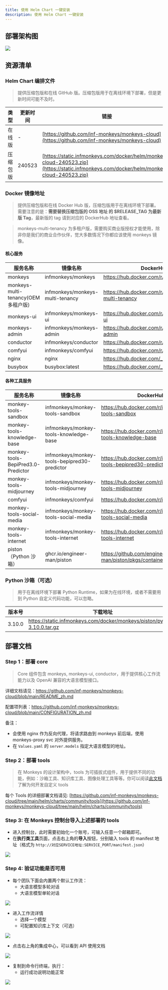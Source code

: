 ```yaml
---
title: 使用 Helm Chart 一键安装
description: 使用 Helm Chart 一键安装
---
```


## 部署架构图

![](~/assets/installation/helm-architecture.png)

## 资源清单

### Helm Chart 编排文件

> 提供压缩包版和在线 GitHub 版。压缩包版用于在离线环境下部署，但是更新时间可能不及时。

| 类型     | 更新时间 | 链接                                                                                                                                     |
| -------- | -------- | ---------------------------------------------------------------------------------------------------------------------------------------- |
| 在线版   | -        | [https://github.com/inf-monkeys/monkeys-cloud](https://github.com/inf-monkeys/monkeys-cloud)                                             |
| 压缩包版 | 240523   | [https://static.infmonkeys.com/docker/helm/monkeys-cloud-240523.zip](https://static.infmonkeys.com/docker/helm/monkeys-cloud-240523.zip) |

### Docker 镜像地址

> 提供压缩包版和在线 Docker Hub 版，压缩包版用于在离线环境下部署。需要注意的是：**需要替换压缩包版的 OSS 地址 的 $RELEASE_TAG 为最新版 Tag**，最新版的 tag 请到对应的 DockerHub 地址查看。

> monkeys-multi-tenancy 为多租户版，需要购买商业版授权才能使用，除非你是我们的商业合作伙伴，觉大多数情况下你都应该使用 monkeys 镜像。

#### 核心服务

| 服务名称                            | 镜像名称                         | DockerHub 地址                                            | OSS 下载地址                                                                                   |
| ----------------------------------- | -------------------------------- | --------------------------------------------------------- | ---------------------------------------------------------------------------------------------- |
| monkeys                             | infmonkeys/monkeys               | https://hub.docker.com/r/infmonkeys/monkeys               | https://static.infmonkeys.com/docker/monkeys/monkeys/monkeys-$RELEASE_TAG.tar.gz               |
| monkeys-multi-tenancy(OEM 多租户版) | infmonkeys/monkeys-multi-tenancy | https://hub.docker.com/r/infmonkeys/monkeys-multi-tenancy | https://static.infmonkeys.com/docker/monkeys/monkeys/monkeys-multi-tenancy-$RELEASE_TAG.tar.gz |
| monkeys-ui                          | infmonkeys/monkeys-ui            | https://hub.docker.com/r/infmonkeys/monkeys-ui            | https://static.infmonkeys.com/docker/monkeys/monkeys-ui/monkeys-ui-$RELEASE_TAG.tar.gz         |
| monkeys-admin                       | infmonkeys/monkeys-admin         | https://hub.docker.com/r/infmonkeys/monkeys-admin         | https://static.infmonkeys.com/docker/monkeys/monkeys-admin/monkeys-admin-$RELEASE_TAG.tar.gz   |
| conductor                           | infmonkeys/conductor             | https://hub.docker.com/r/infmonkeys/conductor             | https://static.infmonkeys.com/docker/monkeys/conductor/conductor-1.0.0.zip                     |
| comfyui                             | infmonkeys/comfyui               | https://hub.docker.com/r/infmonkeys/comfyui               | https://static.infmonkeys.com/docker/monkeys/comfyui/comfyui-$RELEASE_TAG.tar.gz               |
| nginx                               | nginx                            | https://hub.docker.com/_/nginx                            | https://static.infmonkeys.com/docker/opensource/nginx/nginx-latest.zip                         |
| busybox                             | busybox:latest                   | https://hub.docker.com/_/busybox                          | https://static.infmonkeys.com/docker/opensource/busybox/busybox-latest.tar.gz                  |

#### 各种工具服务

| 服务名称                           | 镜像名称                                     | DockerHub 地址                                                        | OSS 下载地址                                                                                                                         |
| ---------------------------------- | -------------------------------------------- | --------------------------------------------------------------------- | ------------------------------------------------------------------------------------------------------------------------------------ |
| monkey-tools-sandbox               | infmonkeys/monkey-tools-sandbox              | https://hub.docker.com/r/infmonkeys/monkey-tools-sandbox              | https://static.infmonkeys.com/docker/monkeys/monkey-tools-sandbox/monkey-tools-sandbox-$RELEASE_TAG.tar.gz                           |
| monkey-tools-knowledge-base        | infmonkeys/monkey-tools-knowledge-base       | https://hub.docker.com/r/infmonkeys/monkey-tools-knowledge-base       | https://static.infmonkeys.com/docker/monkeys/monkey-tools-knowledge-base/monkey-tools-knowledge-base-$RELEASE_TAG.tar.gz             |
| monkey-tools-BepiPred3.0-Predictor | infmonkeys/monkey-tools-bepipred30-predictor | https://hub.docker.com/r/infmonkeys/monkey-tools-bepipred30-predictor | https://static.infmonkeys.com/docker/monkeys/monkey-tools-bepipred30-predictor/monkey-tools-bepipred30-predictor-$RELEASE_TAG.tar.gz |
| monkey-tools-midjourney            | infmonkeys/monkey-tools-midjourney           | https://hub.docker.com/r/infmonkeys/monkey-tools-midjourney           | https://static.infmonkeys.com/docker/monkeys/monkey-tools-midjourney/monkey-tools-midjourney-$RELEASE_TAG.tar.gz                     |
| comfyui                            | infmonkeys/comfyui                           | https://hub.docker.com/r/infmonkeys/comfyui                           | https://static.infmonkeys.com/docker/monkeys/comfyui/comfyui-$RELEASE_TAG.tar.gz                                                     |
| monkey-tools-social-media          | infmonkeys/monkey-tools-social-media         | https://hub.docker.com/r/infmonkeys/monkey-tools-social-media         | https://static.infmonkeys.com/docker/monkeys/monkey-tools-social-media/monkey-tools-social-media-$RELEASE_TAG.tar.gz                 |
| monkey-tools-internet              | infmonkeys/monkey-tools-internet             | https://hub.docker.com/r/infmonkeys/monkey-tools-internet             | https://static.infmonkeys.com/docker/monkeys/monkey-tools-internet/monkey-tools-internet-$RELEASE_TAG.tar.gz                         |
| piston（Python 沙箱）              | ghcr.io/engineer-man/piston                  | https://github.com/engineer-man/piston/pkgs/container/piston          | https://static.infmonkeys.com/docker/opensource/piston/piston-latest.zip                                                             |

### Python 沙箱（可选）

> 用于在离线环境下部署 Python Runtime，如果为在线环境，或者不需要用到 Python 自定义代码功能，可以忽略。

| 版本号 | 下载地址                                                                 |
| ------ | ------------------------------------------------------------------------ |
| 3.10.0 | https://static.infmonkeys.com/docker/monkeys/piston/python-3.10.0.tar.gz |

## 部署文档

### Step 1：部署 core

> Core 组件包含 monkeys, monkeys-ui, conductor，用于提供核心工作流能力以及 OpenAI 兼容的大语言模型接口。

详细文档请见：https://github.com/inf-monkeys/monkeys-cloud/blob/main/README_zh.md

配置项列表：https://github.com/inf-monkeys/monkeys-cloud/blob/main/CONFIGURATION_zh.md

备注：

- 会使用 nginx 作为反向代理，将请求路由到 monkeys 前后端，使用 monkeys-proxy svc 对外提供服务。
- 在 `Values.yaml` 的 `server.models` 指定大语言模型的地址。

### Step 2：部署 tools

> 在 Monkeys 的设计架构中，tools 为可插拔式组件，用于提供不同的功能，例如：沙箱工具、知识库工具、图像处理工具等等。你可以阅读[此文档](/docs/zh-cn/tools/build-custom-tools)了解为何开发自定义 tools

每个 Tools 的详细部署文档请见: [https://github.com/inf-monkeys/monkeys-cloud/tree/main/helm/charts/community/tools](https://github.com/inf-monkeys/monkeys-cloud/tree/main/helm/charts/community/tools)

### Step 3: 在 Monkeys 控制台导入上述部署的 tools

- 进入控制台，此时需要初始化一个账号，可输入任意一个邮箱即可。
- 在**执行类工具**页面，点击右上角的**导入**按钮，分别输入 tools 的 manifest 地址（格式为 `http://对应SERVICE地址:SERVICE_PORT/manifest.json`）

![](~/assets/installation/import-tool.png)

### Step 4: 验证功能是否可用

- 每个团队下面会内置两个默认工作流：
  - 大语言模型多轮对话
  - 大语言模型单轮对话

![](~/assets/installation/default-workflow.png)

- 进入工作流详情
  - 选择一个模型
  - 可配置知识库上下文（可选）

![](~/assets/installation/config-model.png)

- 点击右上角的集成中心，可以看到 API 使用文档

![](~/assets/installation/api-doc.png)

- 复制到命令行终端，执行：
  - 运行成功说明功能正常

![](~/assets/installation/run-in-terminal.png)

